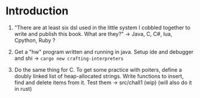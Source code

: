 # Introduction
1. "There are at least six dsl used in the little system I cobbled together to write and publish this book. What are they?"
-> Java, C, C#, lua, Cpython, Ruby ?

2. Get a "hw" program written and running in java. Setup ide and debugger and shi
-> `cargo new crafting-interpreters`

3. Do the same thing for C. To get some practice with poiters, define a doubly linked list of heap-allocated strings.
Write functions to insert, find and delete items from it. Test them
-> src/chall1 (wip) (will also do it in rust)